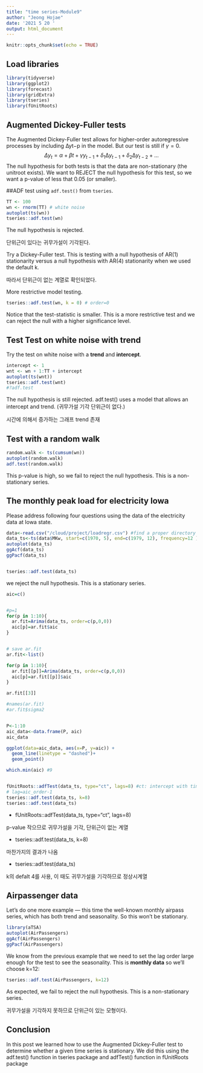 ```yaml
---
title: "time series-Module9"
author: "Jeong Hojae"
date: '2021 5 20 '
output: html_document
---
```


```r
knitr::opts_chunk$set(echo = TRUE)
```
## Load libraries

```r
library(tidyverse)
library(ggplot2)
library(forecast)
library(gridExtra)
library(tseries)
library(fUnitRoots)
```


## Augmented Dickey-Fuller tests

The Augmented Dickey-Fuller test allows for higher-order autoregressive processes by including ∆yt−p in the model. But our test is still if $\gamma = 0.$
$$\Delta y_t = α + βt + γy_{t−1} + δ_1∆y_{t−1} + δ_2∆y_{t−2} + . . .$$
The null hypothesis for both tests is that the data are non-stationary (the unitroot exists). We want to REJECT the null hypothesis for this test, so we want a p-value of less that 0.05 (or smaller).


##ADF test using `adf.test()` from `tseries`.

```r
TT <- 100
wn <- rnorm(TT) # white noise
autoplot(ts(wn))
tseries::adf.test(wn)
```

The null hypothesis is rejected.

단위근이 있다는 귀무가설이 기각된다.

Try a Dickey-Fuller test. This is testing with a null hypothesis of AR(1) stationarity versus a null hypothesis with AR(4) stationarity when we used the default k.

따라서 단위근이 없는 계열로 확인되었다.





More restrictive model testing.

```r
tseries::adf.test(wn, k = 0) # order=0
```

Notice that the test-statistic is smaller. This is a more restrictive test and we can reject the null with a higher significance level.



## Test Test on white noise with trend
Try the test on white noise with a **trend** and **intercept**.


```r
intercept <- 1
wnt <- wn + 1:TT + intercept
autoplot(ts(wnt))
tseries::adf.test(wnt)
#?adf.test

```

The null hypothesis is still rejected. adf.test() uses a model that allows an intercept and trend. (귀무가설 기각 단위근이 없다.)

시간에 의해서 증가하는 그래프 trend 존재


## Test with a random walk

```r
random.walk <- ts(cumsum(wn))
autoplot(random.walk)
adf.test(random.walk)


```

This p-value is high, so we fail to reject the null hypothesis. This is a non-stationary series.


## The monthly peak load for electricity Iowa

Please address following four questions using the data of the electricity data at Iowa state.

```r
data<-read.csv("/cloud/project/loadregr.csv") #find a proper directory for your data.
data_ts<-ts(data$MKw, start=c(1970, 5), end=c(1979, 12), frequency=12 )
autoplot(data_ts)
ggAcf(data_ts)
ggPacf(data_ts)


tseries::adf.test(data_ts)
```

we reject the null hypothesis. This is a stationary series.

```r
aic=c()


#p=1
for(p in 1:10){
  ar.fit=Arima(data_ts, order=c(p,0,0))
  aic[p]=ar.fit$aic
}


# save ar.fit
ar.fit<-list()

for(p in 1:10){
  ar.fit[[p]]=Arima(data_ts, order=c(p,0,0))
  aic[p]=ar.fit[[p]]$aic
}

ar.fit[[3]]

#names(ar.fit)
#ar.fit$sigma2


P<-1:10
aic_data<-data.frame(P, aic)
aic_data

ggplot(data=aic_data, aes(x=P, y=aic)) +
  geom_line(linetype = "dashed")+
  geom_point()

which.min(aic) #9


fUnitRoots::adfTest(data_ts, type="ct", lags=8) #ct: intercept with time trend
# lag=aic_order-1
tseries::adf.test(data_ts, k=8)
tseries::adf.test(data_ts)


```

- fUnitRoots::adfTest(data_ts, type="ct", lags=8) 

p-value 작으므로 귀무가설을 기각, 단위근이 없는 계열

- tseries::adf.test(data_ts, k=8)

마찬가지의 결과가 나옴

- tseries::adf.test(data_ts)

k의 defalt 4를 사용, 이 때도 귀무가설을 기각하므로 정상시계열



## Airpassenger data
Let’s do one more example — this time the well-known monthly airpass series, which has both trend and seasonality. So this won’t be stationary.

```r

library(aTSA)
autoplot(AirPassengers)
ggAcf(AirPassengers)
ggPacf(AirPassengers)
```


We know from the previous example that we need to set the lag order large enough for the test to see the seasonality. This is **monthly data** so we’ll choose k=12:

```r
tseries::adf.test(AirPassengers, k=12)
```

As expected, we fail to reject the null hypothesis. This is a non-stationary series.

귀무가설을 기각하지 못하므로 단위근이 있는 모형이다.


## Conclusion

In this post we learned how to use the Augmented Dickey-Fuller test to determine whether a given time series is stationary. We did this using the adf.test() function in tseries package and adfTest() function in fUnitRoots package

